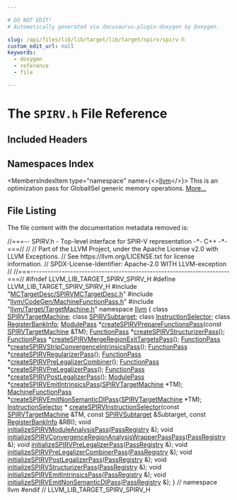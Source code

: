 ```yaml
---

# DO NOT EDIT!
# Automatically generated via docusaurus-plugin-doxygen by Doxygen.

slug: /api/files/lib/lib/target/lib/target/spirv/spirv-h
custom_edit_url: null
keywords:
  - doxygen
  - reference
  - file

---
```





# The `SPIRV.h` File Reference

<DoxygenPage pluginConfig={pluginConfig}>



## Included Headers

<IncludesList>
<IncludesListItem
  filePath="MCTargetDesc/SPIRVMCTargetDesc.h"
  permalink="/docs/api/files/lib/lib/target/lib/target/spirv/lib/target/spirv/mctargetdesc/spirvmctargetdesc-h"
  isLocal="true" />
<IncludesListItem
  filePath="llvm/CodeGen/MachineFunctionPass.h"
  permalink="/docs/api/files/include/include/llvm/include/llvm/codegen/machinefunctionpass-h"
  isLocal="true" />
<IncludesListItem
  filePath="llvm/Target/TargetMachine.h"
  permalink="/docs/api/files/include/include/llvm/include/llvm/target/targetmachine-h"
  isLocal="true" />
</IncludesList>

## Namespaces Index

<MembersIndex>

<MembersIndexItem
  type="namespace"
  name={<><a href="/docs/api/namespaces/llvm">llvm</a></>}>
This is an optimization pass for GlobalISel generic memory operations. <a href="/docs/api/namespaces/llvm/#details">More...</a>
</MembersIndexItem>

</MembersIndex>


## File Listing

The file content with the documentation metadata removed is:

<ProgramListing>

<Link id="l00001" /><CodeLine lineNumber="1"><span class="doxyHighlightComment">//===-- SPIRV.h - Top-level interface for SPIR-V representation -&#42;- C++ -&#42;-===//</span></CodeLine>
<Link id="l00002" /><CodeLine lineNumber="2"><span class="doxyHighlightComment">//</span></CodeLine>
<Link id="l00003" /><CodeLine lineNumber="3"><span class="doxyHighlightComment">// Part of the LLVM Project, under the Apache License v2.0 with LLVM Exceptions.</span></CodeLine>
<Link id="l00004" /><CodeLine lineNumber="4"><span class="doxyHighlightComment">// See https://llvm.org/LICENSE.txt for license information.</span></CodeLine>
<Link id="l00005" /><CodeLine lineNumber="5"><span class="doxyHighlightComment">// SPDX-License-Identifier: Apache-2.0 WITH LLVM-exception</span></CodeLine>
<Link id="l00006" /><CodeLine lineNumber="6"><span class="doxyHighlightComment">//</span></CodeLine>
<Link id="l00007" /><CodeLine lineNumber="7"><span class="doxyHighlightComment">//===----------------------------------------------------------------------===//</span></CodeLine>
<Link id="l00008" /><CodeLine lineNumber="8"></CodeLine>
<Link id="l00009" /><CodeLine lineNumber="9"><span class="doxyHighlightPreprocessor">#ifndef LLVM&#95;LIB&#95;TARGET&#95;SPIRV&#95;SPIRV&#95;H</span></CodeLine>
<Link id="l00010" /><CodeLine lineNumber="10"><span class="doxyHighlightPreprocessor">#define LLVM&#95;LIB&#95;TARGET&#95;SPIRV&#95;SPIRV&#95;H</span></CodeLine>
<Link id="l00011" /><CodeLine lineNumber="11"></CodeLine>
<Link id="l00012" /><CodeLine lineNumber="12"><span class="doxyHighlightPreprocessor">#include &quot;<a href="/docs/api/files/lib/lib/target/lib/target/spirv/lib/target/spirv/mctargetdesc/spirvmctargetdesc-h">MCTargetDesc/SPIRVMCTargetDesc.h</a>&quot;</span></CodeLine>
<Link id="l00013" /><CodeLine lineNumber="13"><span class="doxyHighlightPreprocessor">#include &quot;<a href="/docs/api/files/include/include/llvm/include/llvm/codegen/machinefunctionpass-h">llvm/CodeGen/MachineFunctionPass.h</a>&quot;</span></CodeLine>
<Link id="l00014" /><CodeLine lineNumber="14"><span class="doxyHighlightPreprocessor">#include &quot;<a href="/docs/api/files/include/include/llvm/include/llvm/target/targetmachine-h">llvm/Target/TargetMachine.h</a>&quot;</span></CodeLine>
<Link id="l00015" /><CodeLine lineNumber="15"></CodeLine>
<Link id="l00016" /><CodeLine lineNumber="16"><span class="doxyHighlightKeyword">namespace </span><span class="doxyHighlight"><a href="/docs/api/namespaces/llvm">llvm</a> &#123;</span></CodeLine>
<Link id="l00017" /><CodeLine lineNumber="17"><span class="doxyHighlightKeyword">class </span><span class="doxyHighlight"><a href="/docs/api/classes/llvm/spirvtargetmachine">SPIRVTargetMachine</a>;</span></CodeLine>
<Link id="l00018" /><CodeLine lineNumber="18"><span class="doxyHighlightKeyword">class </span><span class="doxyHighlight"><a href="/docs/api/classes/llvm/spirvsubtarget">SPIRVSubtarget</a>;</span></CodeLine>
<Link id="l00019" /><CodeLine lineNumber="19"><span class="doxyHighlightKeyword">class </span><span class="doxyHighlight"><a href="/docs/api/classes/llvm/instructionselector">InstructionSelector</a>;</span></CodeLine>
<Link id="l00020" /><CodeLine lineNumber="20"><span class="doxyHighlightKeyword">class </span><span class="doxyHighlight"><a href="/docs/api/classes/llvm/registerbankinfo">RegisterBankInfo</a>;</span></CodeLine>
<Link id="l00021" /><CodeLine lineNumber="21"></CodeLine>
<Link id="l00022" /><CodeLine lineNumber="22"><span class="doxyHighlight"><a href="/docs/api/classes/llvm/modulepass">ModulePass</a> &#42;<a href="/docs/api/namespaces/llvm/#ae75cbc1aead155ebf910eca19f09eb6c">createSPIRVPrepareFunctionsPass</a>(</span><span class="doxyHighlightKeyword">const</span><span class="doxyHighlight"> <a href="/docs/api/classes/llvm/spirvtargetmachine">SPIRVTargetMachine</a> &amp;TM);</span></CodeLine>
<Link id="l00023" /><CodeLine lineNumber="23"><span class="doxyHighlight"><a href="/docs/api/classes/llvm/functionpass">FunctionPass</a> &#42;<a href="/docs/api/namespaces/llvm/#a089700341b0cfa4edf89dae2cc1eaa5e">createSPIRVStructurizerPass</a>();</span></CodeLine>
<Link id="l00024" /><CodeLine lineNumber="24"><span class="doxyHighlight"><a href="/docs/api/classes/llvm/functionpass">FunctionPass</a> &#42;<a href="/docs/api/namespaces/llvm/#ac29a69003e698e7dff3cb8681bdc8191">createSPIRVMergeRegionExitTargetsPass</a>();</span></CodeLine>
<Link id="l00025" /><CodeLine lineNumber="25" lineLink="/docs/api/namespaces/llvm/#a457096c6a025a652e595e648f8ee5a27"><span class="doxyHighlight"><a href="/docs/api/classes/llvm/functionpass">FunctionPass</a> &#42;<a href="/docs/api/namespaces/llvm/#a457096c6a025a652e595e648f8ee5a27">createSPIRVStripConvergenceIntrinsicsPass</a>();</span></CodeLine>
<Link id="l00026" /><CodeLine lineNumber="26"><span class="doxyHighlight"><a href="/docs/api/classes/llvm/functionpass">FunctionPass</a> &#42;<a href="/docs/api/namespaces/llvm/#aaa3f2b16fb78301d854c2c4cb401302a">createSPIRVRegularizerPass</a>();</span></CodeLine>
<Link id="l00027" /><CodeLine lineNumber="27"><span class="doxyHighlight"><a href="/docs/api/classes/llvm/functionpass">FunctionPass</a> &#42;<a href="/docs/api/namespaces/llvm/#a55cd39a23a4267bbd42c2a487fcbd374">createSPIRVPreLegalizerCombiner</a>();</span></CodeLine>
<Link id="l00028" /><CodeLine lineNumber="28" lineLink="/docs/api/namespaces/llvm/#a2f84f3d91e9d25b661853c26312e7380"><span class="doxyHighlight"><a href="/docs/api/classes/llvm/functionpass">FunctionPass</a> &#42;<a href="/docs/api/namespaces/llvm/#a2f84f3d91e9d25b661853c26312e7380">createSPIRVPreLegalizerPass</a>();</span></CodeLine>
<Link id="l00029" /><CodeLine lineNumber="29" lineLink="/docs/api/namespaces/llvm/#a63bb6ecc6ba09650573ace82aac0e368"><span class="doxyHighlight"><a href="/docs/api/classes/llvm/functionpass">FunctionPass</a> &#42;<a href="/docs/api/namespaces/llvm/#a63bb6ecc6ba09650573ace82aac0e368">createSPIRVPostLegalizerPass</a>();</span></CodeLine>
<Link id="l00030" /><CodeLine lineNumber="30"><span class="doxyHighlight"><a href="/docs/api/classes/llvm/modulepass">ModulePass</a> &#42;<a href="/docs/api/namespaces/llvm/#a211487b8a6087e50068d9dd2bff09c16">createSPIRVEmitIntrinsicsPass</a>(<a href="/docs/api/classes/llvm/spirvtargetmachine">SPIRVTargetMachine</a> &#42;TM);</span></CodeLine>
<Link id="l00031" /><CodeLine lineNumber="31" lineLink="/docs/api/namespaces/llvm/#a20238ed2289069a3916113ff344ff392"><span class="doxyHighlight"><a href="/docs/api/classes/llvm/machinefunctionpass">MachineFunctionPass</a> &#42;<a href="/docs/api/namespaces/llvm/#a20238ed2289069a3916113ff344ff392">createSPIRVEmitNonSemanticDIPass</a>(<a href="/docs/api/classes/llvm/spirvtargetmachine">SPIRVTargetMachine</a> &#42;TM);</span></CodeLine>
<Link id="l00032" /><CodeLine lineNumber="32"><span class="doxyHighlight"><a href="/docs/api/classes/llvm/instructionselector">InstructionSelector</a> &#42;</span></CodeLine>
<Link id="l00033" /><CodeLine lineNumber="33"><span class="doxyHighlight"><a href="/docs/api/namespaces/llvm/#aa6df07ec16d5dbc78057a9bb49361bdd">createSPIRVInstructionSelector</a>(</span><span class="doxyHighlightKeyword">const</span><span class="doxyHighlight"> <a href="/docs/api/classes/llvm/spirvtargetmachine">SPIRVTargetMachine</a> &amp;TM,</span></CodeLine>
<Link id="l00034" /><CodeLine lineNumber="34"><span class="doxyHighlight">                               </span><span class="doxyHighlightKeyword">const</span><span class="doxyHighlight"> <a href="/docs/api/classes/llvm/spirvsubtarget">SPIRVSubtarget</a> &amp;Subtarget,</span></CodeLine>
<Link id="l00035" /><CodeLine lineNumber="35"><span class="doxyHighlight">                               </span><span class="doxyHighlightKeyword">const</span><span class="doxyHighlight"> <a href="/docs/api/classes/llvm/registerbankinfo">RegisterBankInfo</a> &amp;RBI);</span></CodeLine>
<Link id="l00036" /><CodeLine lineNumber="36"></CodeLine>
<Link id="l00037" /><CodeLine lineNumber="37" lineLink="/docs/api/namespaces/llvm/#a5e8de101b8e8ca2d8c925d1a5aa46424"><span class="doxyHighlightKeywordType">void</span><span class="doxyHighlight"> <a href="/docs/api/namespaces/llvm/#a5e8de101b8e8ca2d8c925d1a5aa46424">initializeSPIRVModuleAnalysisPass</a>(<a href="/docs/api/classes/llvm/passregistry">PassRegistry</a> &amp;);</span></CodeLine>
<Link id="l00038" /><CodeLine lineNumber="38"><span class="doxyHighlightKeywordType">void</span><span class="doxyHighlight"> <a href="/docs/api/namespaces/llvm/#adaa44393ed0798adda014d62bd9bffbe">initializeSPIRVConvergenceRegionAnalysisWrapperPassPass</a>(<a href="/docs/api/classes/llvm/passregistry">PassRegistry</a> &amp;);</span></CodeLine>
<Link id="l00039" /><CodeLine lineNumber="39" lineLink="/docs/api/namespaces/llvm/#ad550f481f76c802ec25226272d908497"><span class="doxyHighlightKeywordType">void</span><span class="doxyHighlight"> <a href="/docs/api/namespaces/llvm/#ad550f481f76c802ec25226272d908497">initializeSPIRVPreLegalizerPass</a>(<a href="/docs/api/classes/llvm/passregistry">PassRegistry</a> &amp;);</span></CodeLine>
<Link id="l00040" /><CodeLine lineNumber="40" lineLink="/docs/api/namespaces/llvm/#a5239c818e6fa8771fcf97cbf5b0c46d3"><span class="doxyHighlightKeywordType">void</span><span class="doxyHighlight"> <a href="/docs/api/namespaces/llvm/#a5239c818e6fa8771fcf97cbf5b0c46d3">initializeSPIRVPreLegalizerCombinerPass</a>(<a href="/docs/api/classes/llvm/passregistry">PassRegistry</a> &amp;);</span></CodeLine>
<Link id="l00041" /><CodeLine lineNumber="41" lineLink="/docs/api/namespaces/llvm/#a9d3a029b26efa56316ef9fb297770a48"><span class="doxyHighlightKeywordType">void</span><span class="doxyHighlight"> <a href="/docs/api/namespaces/llvm/#a9d3a029b26efa56316ef9fb297770a48">initializeSPIRVPostLegalizerPass</a>(<a href="/docs/api/classes/llvm/passregistry">PassRegistry</a> &amp;);</span></CodeLine>
<Link id="l00042" /><CodeLine lineNumber="42" lineLink="/docs/api/namespaces/llvm/#abb0ce1887c5b0d934a3f8dee52ee2904"><span class="doxyHighlightKeywordType">void</span><span class="doxyHighlight"> <a href="/docs/api/namespaces/llvm/#abb0ce1887c5b0d934a3f8dee52ee2904">initializeSPIRVStructurizerPass</a>(<a href="/docs/api/classes/llvm/passregistry">PassRegistry</a> &amp;);</span></CodeLine>
<Link id="l00043" /><CodeLine lineNumber="43" lineLink="/docs/api/namespaces/llvm/#a06baf5da940fd67223c3e4e18d6278d2"><span class="doxyHighlightKeywordType">void</span><span class="doxyHighlight"> <a href="/docs/api/namespaces/llvm/#a06baf5da940fd67223c3e4e18d6278d2">initializeSPIRVEmitIntrinsicsPass</a>(<a href="/docs/api/classes/llvm/passregistry">PassRegistry</a> &amp;);</span></CodeLine>
<Link id="l00044" /><CodeLine lineNumber="44" lineLink="/docs/api/namespaces/llvm/#abcfe44f1bf6241793a66a595e3634d11"><span class="doxyHighlightKeywordType">void</span><span class="doxyHighlight"> <a href="/docs/api/namespaces/llvm/#abcfe44f1bf6241793a66a595e3634d11">initializeSPIRVEmitNonSemanticDIPass</a>(<a href="/docs/api/classes/llvm/passregistry">PassRegistry</a> &amp;);</span></CodeLine>
<Link id="l00045" /><CodeLine lineNumber="45"><span class="doxyHighlight">&#125; </span><span class="doxyHighlightComment">// namespace llvm</span></CodeLine>
<Link id="l00046" /><CodeLine lineNumber="46"></CodeLine>
<Link id="l00047" /><CodeLine lineNumber="47"><span class="doxyHighlightPreprocessor">#endif </span><span class="doxyHighlightComment">// LLVM&#95;LIB&#95;TARGET&#95;SPIRV&#95;SPIRV&#95;H</span></CodeLine>

</ProgramListing>


</DoxygenPage>
